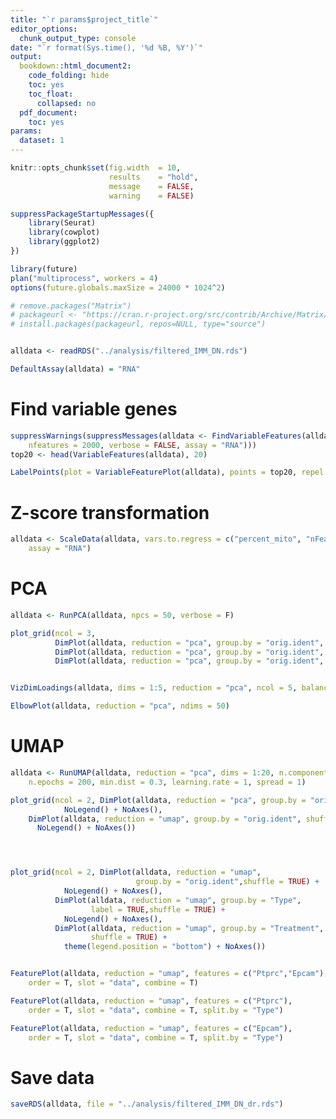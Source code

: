 ```yaml
---
title: "`r params$project_title`"
editor_options:
  chunk_output_type: console
date: "`r format(Sys.time(), '%d %B, %Y')`"
output:
  bookdown::html_document2:
    code_folding: hide
    toc: yes
    toc_float:
      collapsed: no
  pdf_document:
    toc: yes
params:
  dataset: 1
---
```


```r
knitr::opts_chunk$set(fig.width  = 10,
                      results    = "hold",
                      message    = FALSE,
                      warning    = FALSE)


```

```r



suppressPackageStartupMessages({
    library(Seurat)
    library(cowplot)
    library(ggplot2)
})

library(future)
plan("multiprocess", workers = 4)
options(future.globals.maxSize = 24000 * 1024^2)

# remove.packages("Matrix")
# packageurl <- "https://cran.r-project.org/src/contrib/Archive/Matrix/Matrix_1.3-2.tar.gz"
# install.packages(packageurl, repos=NULL, type="source")


alldata <- readRDS("../analysis/filtered_IMM_DN.rds")

DefaultAssay(alldata) = "RNA"

```


# Find variable genes

```r

suppressWarnings(suppressMessages(alldata <- FindVariableFeatures(alldata, selection.method = "vst", 
    nfeatures = 2000, verbose = FALSE, assay = "RNA")))
top20 <- head(VariableFeatures(alldata), 20)

LabelPoints(plot = VariableFeaturePlot(alldata), points = top20, repel = TRUE)
```

# Z-score transformation

```r

alldata <- ScaleData(alldata, vars.to.regress = c("percent_mito", "nFeature_RNA"), 
    assay = "RNA")

```


# PCA

```r

alldata <- RunPCA(alldata, npcs = 50, verbose = F)

plot_grid(ncol = 3, 
          DimPlot(alldata, reduction = "pca", group.by = "orig.ident", dims = 1:2) + NoLegend(),
          DimPlot(alldata, reduction = "pca", group.by = "orig.ident", dims = 3:4) + NoLegend(),
          DimPlot(alldata, reduction = "pca", group.by = "orig.ident", dims = 5:6) + NoLegend())


VizDimLoadings(alldata, dims = 1:5, reduction = "pca", ncol = 5, balanced = T)

ElbowPlot(alldata, reduction = "pca", ndims = 50)

```



# UMAP

```r

alldata <- RunUMAP(alldata, reduction = "pca", dims = 1:20, n.components = 2, n.neighbors = 30, 
    n.epochs = 200, min.dist = 0.3, learning.rate = 1, spread = 1)

plot_grid(ncol = 2, DimPlot(alldata, reduction = "pca", group.by = "orig.ident",shuffle = TRUE) +
            NoLegend() + NoAxes(),
    DimPlot(alldata, reduction = "umap", group.by = "orig.ident", shuffle = TRUE) +
      NoLegend() + NoAxes())




plot_grid(ncol = 2, DimPlot(alldata, reduction = "umap",
                            group.by = "orig.ident",shuffle = TRUE) + 
            NoLegend() + NoAxes(), 
          DimPlot(alldata, reduction = "umap", group.by = "Type", 
                  label = TRUE,shuffle = TRUE) + 
            NoLegend() + NoAxes(),
          DimPlot(alldata, reduction = "umap", group.by = "Treatment",
                  shuffle = TRUE) + 
            theme(legend.position = "bottom") + NoAxes())


FeaturePlot(alldata, reduction = "umap", features = c("Ptprc","Epcam"), 
    order = T, slot = "data", combine = T)

FeaturePlot(alldata, reduction = "umap", features = c("Ptprc"), 
    order = T, slot = "data", combine = T, split.by = "Type")

FeaturePlot(alldata, reduction = "umap", features = c("Epcam"), 
    order = T, slot = "data", combine = T, split.by = "Type")

```



# Save data

```r

saveRDS(alldata, file = "../analysis/filtered_IMM_DN_dr.rds")

```
